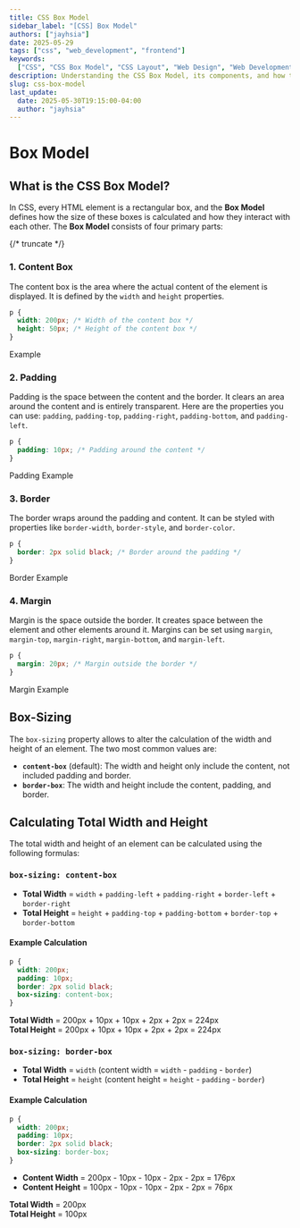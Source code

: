 ```yaml
---
title: CSS Box Model
sidebar_label: "[CSS] Box Model"
authors: ["jayhsia"]
date: 2025-05-29
tags: ["css", "web_development", "frontend"]
keywords:
  ["CSS", "CSS Box Model", "CSS Layout", "Web Design", "Web Development", "Frontend", "front-end"]
description: Understanding the CSS Box Model, its components, and how to calculate total width and height of elements.
slug: css-box-model
last_update: 
  date: 2025-05-30T19:15:00-04:00
  author: "jayhsia"
---
```


# Box Model

## What is the CSS Box Model?

In CSS, every HTML element is a rectangular box, and the **Box Model** defines how the size of these boxes is calculated and how they interact with each other. The **Box Model** consists of four primary parts:

{/* truncate */}

### 1. Content Box

The content box is the area where the actual content of the element is displayed. It is defined by the `width` and `height` properties.

```css
p {
  width: 200px; /* Width of the content box */
  height: 50px; /* Height of the content box */
}
```

<p
  className="box_model"
  style={{
    width: "200px",
    height: "50px",
    backgroundColor: "#f0f0f0",
  }}
>
  Example
</p>

### 2. Padding

Padding is the space between the content and the border. It clears an area around the content and is entirely transparent. Here are the properties you can use: `padding`, `padding-top`, `padding-right`, `padding-bottom`, and `padding-left`.

```css
p {
  padding: 10px; /* Padding around the content */
}
```

<p
  className="box_model"
  style={{
    width: "200px",
    height: "auto",
    padding: "10px",
    backgroundColor: "#c0dcb6",
  }}
>
  <p
    style={{
      backgroundColor: "#ffffff",
    }}
  >
    Padding Example
  </p>
</p>

### 3. Border

The border wraps around the padding and content. It can be styled with properties like `border-width`, `border-style`, and `border-color`.

```css
p {
  border: 2px solid black; /* Border around the padding */
}
```

<p
  className="box_model"
  style={{
    width: "200px",
    height: "auto",
    padding: "10px",
    border: "2px solid black",
    backgroundColor: "#c0dcb6",
  }}
>
  <p
    style={{
      backgroundColor: "#ffffff",
    }}
  >
    Border Example
  </p>
</p>

### 4. Margin

Margin is the space outside the border. It creates space between the element and other elements around it. Margins can be set using `margin`, `margin-top`, `margin-right`, `margin-bottom`, and `margin-left`.

```css
p {
  margin: 20px; /* Margin outside the border */
}
```

<p
  className="box_model"
  style={{
    width: "200px",
    backgroundColor: "#f9cc9d",
    display: "flow-root",
  }}
>
  <p
    style={{
      margin: "20px",
      backgroundColor: "#ffffff",
    }}
  >
    Margin Example
  </p>
</p>

## Box-Sizing

The `box-sizing` property allows to alter the calculation of the width and height of an element. The two most common values are:

- **`content-box`** (default): The width and height only include the content, not included padding and border.
- **`border-box`**: The width and height include the content, padding, and border.

## Calculating Total Width and Height

The total width and height of an element can be calculated using the following formulas:

### `box-sizing: content-box`

- **Total Width** = `width` + `padding-left` + `padding-right` + `border-left` + `border-right`
- **Total Height** = `height` + `padding-top` + `padding-bottom` + `border-top` + `border-bottom`

#### Example Calculation

```css
p {
  width: 200px;
  padding: 10px;
  border: 2px solid black;
  box-sizing: content-box;
}
```

<p
  className="box_model"
  style={{
    width: "200px",
    height: "200px",
    padding: "10px",
    border: "2px solid black",
    boxSizing: "content-box",
  }}
>
  <strong>Total Width</strong> = 200px + 10px + 10px + 2px + 2px = 224px
  <br />
  <strong>Total Height</strong> = 200px + 10px + 10px + 2px + 2px = 224px
</p>

### `box-sizing: border-box`

- **Total Width** = `width` (content width = `width` - `padding` - `border`)
- **Total Height** = `height` (content height = `height` - `padding` - `border`)

#### Example Calculation

```css
p {
  width: 200px;
  padding: 10px;
  border: 2px solid black;
  box-sizing: border-box;
}
```

- **Content Width** = 200px - 10px - 10px - 2px - 2px = 176px
- **Content Height** = 100px - 10px - 10px - 2px - 2px = 76px

<p
  className="box_model"
  style={{
    width: "200px",
    height: "100px",
    padding: "10px",
    border: "2px solid black",
    boxSizing: "border-box",
  }}
>
  <strong>Total Width</strong> = 200px
  <br />
  <strong>Total Height</strong> = 100px
</p>
